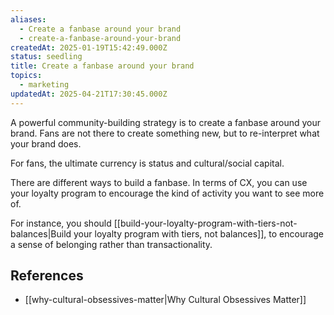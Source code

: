 ```yaml
---
aliases:
  - Create a fanbase around your brand
  - create-a-fanbase-around-your-brand
createdAt: 2025-01-19T15:42:49.000Z
status: seedling
title: Create a fanbase around your brand
topics:
  - marketing
updatedAt: 2025-04-21T17:30:45.000Z
---
```

A powerful community-building strategy is to create a fanbase around your brand. Fans are not there to create something new, but to re-interpret what your brand does.

For fans, the ultimate currency is status and cultural/social capital.

There are different ways to build a fanbase. In terms of CX, you can use your loyalty program to encourage the kind of activity you want to see more of.

For instance, you should [[build-your-loyalty-program-with-tiers-not-balances|Build your loyalty program with tiers, not balances]], to encourage a sense of belonging rather than transactionality.

## References

- [[why-cultural-obsessives-matter|Why Cultural Obsessives Matter]]
